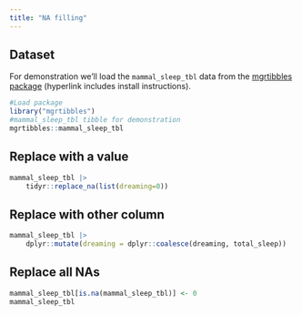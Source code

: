 ```yaml
---
title: "NA filling"
---
```


## Dataset

For demonstration we'll load the `mammal_sleep_tbl` data from the [mgrtibbles package](/datasets/mgrtibbles.qmd) (hyperlink includes install instructions).

```r
#Load package
library("mgrtibbles")
#mammal_sleep_tbl tibble for demonstration
mgrtibbles::mammal_sleep_tbl
```

## Replace with a value
```r
mammal_sleep_tbl |>
    tidyr::replace_na(list(dreaming=0))
```

## Replace with other column
```r
mammal_sleep_tbl |>
    dplyr::mutate(dreaming = dplyr::coalesce(dreaming, total_sleep))
```

## Replace all NAs

```r
mammal_sleep_tbl[is.na(mammal_sleep_tbl)] <- 0
mammal_sleep_tbl
```